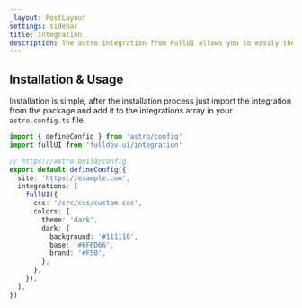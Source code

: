 ```yaml
---
_layout: PostLayout
settings: sidebar
title: Integration
description: The astro integration from FullUI allows you to easily theme your site.
---
```



## Installation & Usage

Installation is simple, after the <Link href="/installation">installation process</Link> just import the integration from the package and add it to the integrations array in your `astro.config.ts` file.

```ts props={{ title: 'astro.config.ts' }}
import { defineConfig } from 'astro/config'
import fullUI from 'fulldev-ui/integration'

// https://astro.build/config
export default defineConfig({
  site: 'https://example.com',
  integrations: [
    fullUI({
      css: '/src/css/custom.css',
      colors: {
        theme: 'dark',
        dark: {
          background: '#111110',
          base: '#6F6D66',
          brand: '#F50',
        },
      },
    }),
  ],
})
```
